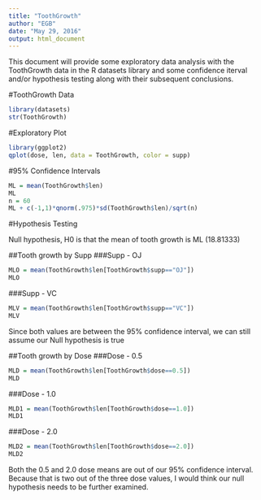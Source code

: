 ---
title: "ToothGrowth"
author: "EGB"
date: "May 29, 2016"
output: html_document
---

This document will provide some exploratory data analysis with the ToothGrowth data in the R datasets library and some confidence iterval and/or hypothesis testing along with their subsequent conclusions.

#ToothGrowth Data

```{r}
library(datasets)
str(ToothGrowth)
```

#Exploratory Plot

```{r, echo=FALSE}
library(ggplot2)
qplot(dose, len, data = ToothGrowth, color = supp)
```

#95% Confidence Intervals

```{r}
ML = mean(ToothGrowth$len)
ML
n = 60
ML + c(-1,1)*qnorm(.975)*sd(ToothGrowth$len)/sqrt(n)
```


#Hypothesis Testing

Null hypothesis, H0 is that the mean of tooth growth is ML (18.81333)

##Tooth growth by Supp
###Supp - OJ

```{r}
MLO = mean(ToothGrowth$len[ToothGrowth$supp=="OJ"])
MLO
```

###Supp - VC

```{r}
MLV = mean(ToothGrowth$len[ToothGrowth$supp=="VC"])
MLV
```

Since both values are between the 95% confidence interval, we can still assume our Null hypothesis is true

##Tooth growth by Dose
###Dose - 0.5

```{r}
MLD = mean(ToothGrowth$len[ToothGrowth$dose==0.5])
MLD
```

###Dose - 1.0

```{r}
MLD1 = mean(ToothGrowth$len[ToothGrowth$dose==1.0])
MLD1
```

###Dose - 2.0

```{r}
MLD2 = mean(ToothGrowth$len[ToothGrowth$dose==2.0])
MLD2
```

Both the 0.5 and 2.0 dose means are out of our 95% confidence interval.  Because that is two out of the three dose values, I would think our null hypothesis needs to be further examined.